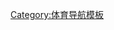 {{Navbox
|name = Super Bowl MVPs
|title = [[超级碗最有价值球员]]
|listclass = hlist
|list1 =
* '''I''': [[巴特·斯达尔|斯达尔]] 
* ''' II''': [[巴特·斯达尔|斯达尔]] 
* ''' III''': [[乔·纳玛什|纳玛什]] 
* '''IV''': [[兰·道森|道森]] 
* '''V''': [[查克·豪利|豪利]] 
* '''VI''': [[罗杰·斯陶巴|斯陶巴]] 
* '''VII''': [[杰克·斯科特|斯科特]] 
* '''VIII''': [[拉瑞·克桑卡|克桑卡]] 
* '''IX''': [[弗兰科·哈里斯|哈里斯]] 
* '''X''': [[林恩·斯万|斯万]] 
* '''XI''': [[弗瑞德·比莱特尼科夫|比莱特尼科夫]] 
* '''XII ''': [[哈维·马丁|马丁]]、[[兰迪·怀特|怀特]] 
* '''XIII''': [[特里·布拉德肖|布拉德肖]] 
* '''XIV''': [[特里·布拉德肖|布拉德肖]] 
* '''XV''': [[吉姆·普朗科特|普朗科特]] 
* '''XVI''': [[乔·蒙塔纳|蒙塔纳]] 
* '''XVII''': [[约翰·里金斯|里金斯]] 
* '''XVIII''': [[马库斯·艾伦|艾伦]] 
* '''XIX''': [[乔·蒙塔纳|蒙塔纳]] 
* '''XX''': [[理查德·邓特|邓特]] 
* '''XXI''': [[菲尔·西姆斯|西姆斯]] 
* '''XXII''': [[道格·威廉姆斯|威廉姆斯]] 
* '''XXIII''': [[杰瑞·赖斯|赖斯]] 
* '''XXIV''': [[乔·蒙塔纳|蒙塔纳]] 
* '''XXV''': [[奥提斯·安德森|安德森]] 
* '''XXVI''': [[马克·瑞皮恩|瑞皮恩]] 
* '''XXVII''': [[特洛伊·埃克曼|埃克曼]] 
* '''XXVIII''': [[艾米特·史密斯|史密斯]] 
* '''XXIX''': [[史蒂夫·杨|杨]] 
* '''XXX''': [[拉里·布朗 (角卫)|布朗]] 
* '''XXXI''': [[德斯蒙德·霍华德|霍华德]] 
* '''XXXII''': [[特雷尔·戴维斯|戴维斯]] 
* '''XXXIII''': [[约翰·艾尔威|艾尔威]] 
* '''XXXIV''': [[库尔特·华纳|华纳]] 
* '''XXXV''': [[雷·刘易斯|刘易斯]] 
* '''XXXVI''': [[汤姆·布雷迪|-{zh-cn:布雷迪; zh-tw:布雷迪;zh-hk:柏迪}-]] 
* '''XXXVII''': [[德克斯特·杰克逊|杰克逊]] 
* '''XXXVIII''': [[汤姆·布雷迪|-{zh-cn:布雷迪; zh-tw:布雷迪;zh-hk:柏迪}-]] 
* '''XXXIX''': [[迪昂·布兰奇|布兰奇]] 
* '''XL''': [[赫因斯·沃德|沃德]] 
* '''XLI''': [[培頓·曼寧|大曼宁]] 
* '''XLII''': [[伊莱·曼宁|小曼宁]] 
* '''XLIII''': [[桑托尼奥·霍尔姆斯|霍尔姆斯]] 
* '''XLIV''': [[德鲁·布里斯|布里斯]] 
* '''XLV''': [[阿隆·罗杰斯|罗杰斯]]
* '''XLVI''': [[伊莱·曼宁|小曼宁]]
* '''XLVII''': [[喬·弗拉科|弗拉科]]
* '''XLVIII''': [[马尔科姆·史密斯（美式足球）|史密斯]]
* '''XLIX''': [[汤姆·布雷迪|-{zh-cn:布雷迪; zh-tw:布雷迪;zh-hk:柏迪}-]]
* '''LI''': [[汤姆·布雷迪|-{zh-cn:布雷迪; zh-tw:布雷迪;zh-hk:柏迪}-]]
* LII: {{le|Nick Foles||Foles}}
* LIII: {{le|Julian Edelman||Edelman}}
* LIV: [[帕特里克·马霍姆斯|马霍姆斯]]
* '''LV''': [[汤姆·布雷迪|-{zh-cn:布雷迪; zh-tw:布雷迪;zh-hk:柏迪}-]]

}}<noinclude>
[[Category:体育导航模板]]
</noinclude>